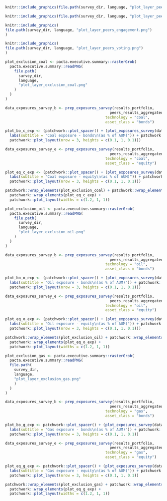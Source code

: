 ```{=latex}

\section{Enquête sur l’action climatique}

Cette section donne un aperçu de l'efficacité des stratégies et actions climatiques au niveau institutionnel. Les résultats sont basés sur l'enquête qualitative complémentaire. Ils sont comparés à ceux des pairs et aux résultats quantitatifs PACTA pour ce portefeuille. Veuillez noter que les réponses à l'enquête ont été fournies par les intéressés eux-mêmes et n'ont pas été vérifiées par RMI.

\fbox{\begin{minipage}{\textwidth}
\textbf{Explication sur les diagramme en anneaux ci-dessous:} Chaque cercle représente une mesure pertinente pour le climat et est coloré si la mesure est en place. Le niveau d'efficacité des mesures augmente de l'anneaux extérieur à l'anneaux intérieur et avec l'intensité de la couleur. \textbf{Plus les cercles sont remplis, de l'extérieur vers l'intérieur, plus les actions climatiques de votre institution sont ambitieuses.} Pour plus d'informations sur la lecture des diagrammes de fléchettes, veuillez consulter l'annexe et la section relative à l'enquête qualitative dans le rapport interactif. 
\end{minipage}
}

\begin{esbox}{Objectifs Net Zéro et Plans de Transitions}[\engagementImage]

Avec l'adoption de la loi sur le climat et l'innovation \textbf{\href{https://www.fedlex.admin.ch/eli/fga/2022/2403/fr}{(link)}} en juin 2023, la Suisse s'est engagée à atteindre l'objectif de zéro émission nette au plus tard en 2050. En outre, il est obligatoire pour les grandes entreprises, et recommandé pour toutes les institutions, de rendre compte de leurs plans de transition vers des émissions nettes nulles \textbf{\href{https://www.fedlex.admin.ch/eli/oc/2022/747/fr}{(link)}}. Les deux diagrammes en anneaux suivants illustrent le niveau d'ambition que vous et vos pairs avez en ce qui concerne les objectifs Net Zéro et les plans de transition. L'action la moins ambitieuse consiste à disposer d'un objectif ou d'un plan de transition pour certains domaines d'activité, une option intermédiaire consiste à en disposer pour tous les domaines d'activité de votre organisation ayant une incidence sur le climat et, enfin, la meilleure pratique consiste à l'annoncer publiquement. Le texte figurant à côté du diagramme en anneaux fournit une comparaison avec la part des pairs mettant en œuvre les meilleures pratiques, c'est-à-dire ceux dont toutes les couches sont remplies.

\begin{center}
\begin{minipage}{0.4\textwidth}
```

```r
knitr::include_graphics(file.path(survey_dir, language, "plot_layer_peers_net_zero.png"))
```

```{=latex}
\end{minipage}%
\hspace{0.15\textwidth}
\begin{minipage}{0.4\textwidth}
```


```r
knitr::include_graphics(file.path(survey_dir, language, "plot_layer_peers_transition_plan.png"))
```

```{=latex}

\end{minipage}%
\end{center}

(Gauche) Les initiatives dans lesquels vous (bleu foncé) et vos pairs (bleu clair) font partie. (Droite) Votre badge de stratégie climat et celui de vos pairs.

\end{esbox}

\begin{esbox}{Stratégies d'engagement en fonction du secteur}[\engagementImage]

La recherche montre qu'un engagement crédible peut être l'un des moyens les plus efficaces d'améliorer l'alignement des objectifs climatiques des entreprises dans lesquelles on investit, et donc de contribuer activement aux objectifs climatiques d'une institution financière et d'aligner ses portefeuilles sur les objectifs climatiques. Les graphiques ci-dessous évaluent vos activités d'engagement (bilatérales ou par l'exercice de droits de vote), qu'elles soient menées par votre propre institution ou externalisées. Les graphiques évaluent dans quelle mesure vos activités d'engagement suivent les pratiques les plus efficaces pour améliorer la performance climatique des entreprises et des fonds investis. Le texte figurant à côté d'un diagramme en anneaux fournit une comparaison avec la part des pairs mettant en œuvre les meilleures pratiques, c'est-à-dire ceux dont toutes les couches sont remplies.

\begin{center}
\begin{minipage}{0.4\textwidth}
```

```r
knitr::include_graphics(
file.path(survey_dir, language, "plot_layer_peers_engagement.png")
)
```

```{=latex}
\end{minipage}%
\begin{minipage}{0.4\textwidth}
```

```r
knitr::include_graphics(
file.path(survey_dir, language, "plot_layer_peers_voting.png")
)
```

```{=latex}
\end{minipage}%

\end{center}

\end{esbox}

\begin{esbox}{Actions cotées et obligations d'entreprise: politiques d'exclusion aux combustibles fossiles comparés aux résultats PACTA}[\engagementImage]

Les politiques d'exclusion peuvent être des mesures efficaces pour aligner un portefeuille sur les objectifs climatiques. Les graphiques ci-dessous comparent les stratégies d'exclusion signalées dans les secteurs des combustibles fossiles à l'exposition à l'extraction du charbon, du pétrole et du gaz selon les résultats de l'étude PACTA pour ce portefeuille. Si les stratégies d'exclusion sont appliquées au niveau institutionnel, le pourcentage d'exposition à ces secteurs devrait être nul ou très faible par rapport au pourcentage total d'exposition des portefeuilles des pairs. Veuillez noter que les expositions ci-dessous reflètent également votre exposition indirecte à ces secteurs provenant des investissements de vos fonds. Veuillez également noter que les étiquettes des diagrammes en fléchettes pour le charbon sont différentes de celles des secteurs du pétrole et du gaz. Cela s'explique par le fait que l'intensité en carbone de l'extraction du charbon est si élevée qu'elle doit être abandonnée dès que possible.

\begin{center}
```

```r
plot_exclusion_coal <- pacta.executive.summary::rasterGrob(
  pacta.executive.summary::readPNG(
    file.path(
      survey_dir, 
      language, 
      "plot_layer_exclusion_coal.png"
    )
  )
)

data_exposures_survey_b <- prep_exposures_survey(results_portfolio,
                                               peers_results_aggregated,
                                             technology = "coal",
                                             asset_class = "bonds")

plot_bo_c_exp <- (patchwork::plot_spacer() + (plot_exposures_survey(data_exposures_survey_b) +
  labs(subtitle = "Coal exposure - bonds\n(as % of AUM)")) + patchwork::plot_spacer() +
  patchwork::plot_layout(nrow = 3, heights = c(0.1, 1, 0.1)))

data_exposures_survey_e <- prep_exposures_survey(results_portfolio,
                                               peers_results_aggregated,
                                             technology = "coal",
                                             asset_class = "equity")

plot_eq_c_exp <- (patchwork::plot_spacer() + (plot_exposures_survey(data_exposures_survey_e) +
  labs(subtitle = "Coal exposure - equity\n(as % of AUM)")) + patchwork::plot_spacer() +
  patchwork::plot_layout(nrow = 3, heights = c(0.1, 1, 0.1)))

patchwork::wrap_elements(plot_exclusion_coal) + patchwork::wrap_elements(plot_bo_c_exp) +
  patchwork::wrap_elements(plot_eq_c_exp) +
  patchwork::plot_layout(widths = c(1.2, 1, 1))
```

```r

plot_exclusion_oil <- pacta.executive.summary::rasterGrob(
  pacta.executive.summary::readPNG(
    file.path(
      survey_dir, 
      language, 
      "plot_layer_exclusion_oil.png"
    )
  )
)

data_exposures_survey_b <- prep_exposures_survey(results_portfolio,
                                               peers_results_aggregated,
                                             technology = "oil",
                                             asset_class = "bonds")

plot_bo_o_exp <- (patchwork::plot_spacer() + (plot_exposures_survey(data_exposures_survey_b) +
  labs(subtitle = "Oil exposure - bonds\n(as % of AUM)")) + patchwork::plot_spacer() +
  patchwork::plot_layout(nrow = 3, heights = c(0.1, 1, 0.1)))

data_exposures_survey_e <- prep_exposures_survey(results_portfolio, 
                                               peers_results_aggregated,
                                             technology = "oil",
                                             asset_class = "equity")

plot_eq_o_exp <- (patchwork::plot_spacer() + (plot_exposures_survey(data_exposures_survey_e) +
  labs(subtitle = "Oil exposure - equity\n(as % of AUM)")) + patchwork::plot_spacer() +
  patchwork::plot_layout(nrow = 3, heights = c(0.1, 1, 0.1)))

patchwork::wrap_elements(plot_exclusion_oil) + patchwork::wrap_elements(plot_bo_o_exp) +
  patchwork::wrap_elements(plot_eq_o_exp) +
  patchwork::plot_layout(widths = c(1.2, 1, 1))
```

```r
plot_exclusion_gas <- pacta.executive.summary::rasterGrob(
  pacta.executive.summary::readPNG(
  file.path(
    survey_dir, 
    language, 
    "plot_layer_exclusion_gas.png"
    )
  )
)

data_exposures_survey_b <- prep_exposures_survey(results_portfolio, 
                                               peers_results_aggregated,
                                             technology = "gas",
                                             asset_class = "bonds")

plot_bo_g_exp <- patchwork::plot_spacer() + (plot_exposures_survey(data_exposures_survey_b) +
  labs(subtitle = "Gas exposure - bonds\n(as % of AUM)")) + patchwork::plot_spacer() +
  patchwork::plot_layout(nrow = 3, heights = c(0.1, 1, 0.1))

data_exposures_survey_e <- prep_exposures_survey(results_portfolio, 
                                               peers_results_aggregated,
                                             technology = "gas",
                                             asset_class = "equity")

plot_eq_g_exp <- patchwork::plot_spacer() + (plot_exposures_survey(data_exposures_survey_e) +
  labs(subtitle = "Gas exposure - equity\n(as % of AUM)")) + patchwork::plot_spacer() +
  patchwork::plot_layout(nrow = 3, heights = c(0.1, 1, 0.1))

patchwork::wrap_elements(plot_exclusion_gas) + patchwork::wrap_elements(plot_bo_g_exp) +
  patchwork::wrap_elements(plot_eq_g_exp) +
  patchwork::plot_layout(widths = c(1.2, 1, 1))
```

```{=latex}
\end{center}
\end{esbox}
\newpage
```
